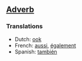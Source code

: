 ==[[Adverb]]==

===Translations===

*Dutch: [[ook]]
*French: [[aussi]], [[également]]
*Spanish: [[también]]
